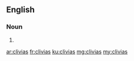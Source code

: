 ==English==

===Noun===
{{head|en|plural}}

# {{plural of|clivia|lang=en}}

[[ar:clivias]]
[[fr:clivias]]
[[ku:clivias]]
[[mg:clivias]]
[[my:clivias]]